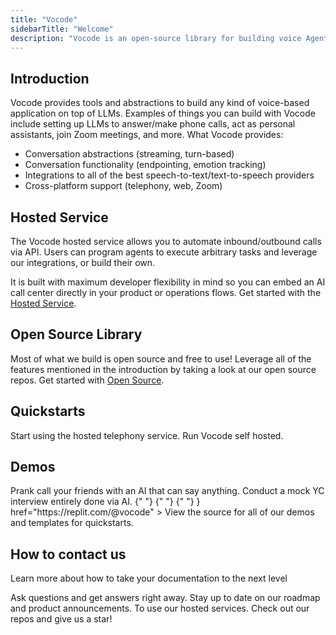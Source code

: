 ```yaml
---
title: "Vocode"
sidebarTitle: "Welcome"
description: "Vocode is an open-source library for building voice Agents."
---
```


## Introduction

Vocode provides tools and abstractions to build any kind of voice-based application
on top of LLMs. Examples of things you can build with Vocode include setting up LLMs
to answer/make phone calls, act as personal assistants, join Zoom meetings, and more. What Vocode provides:

- Conversation abstractions (streaming, turn-based)
- Conversation functionality (endpointing, emotion tracking)
- Integrations to all of the best speech-to-text/text-to-speech providers
- Cross-platform support (telephony, web, Zoom)

## Hosted Service

The Vocode hosted service allows you to automate inbound/outbound calls via API. Users can program agents to
execute arbitrary tasks and leverage our integrations, or build their own.

It is built with maximum developer flexibility in mind so you can embed an AI call center directly in your product or
operations flows. Get started with the [Hosted Service](/hosted-quickstart).

## Open Source Library

Most of what we build is open source and free to use! Leverage all of the features mentioned in the introduction by taking a look
at our open source repos. Get started with [Open Source](/open-source-quickstarts).

## Quickstarts

<CardGroup>
  <Card title="Hosted Quick Start" icon="circle-play" href="/hosted-quickstart">
    Start using the hosted telephony service.
  </Card>
  <Card
    title="Open Source Quick Starts"
    icon="circle-play"
    href="/open-source-quickstarts"
  >
    Run Vocode self hosted.
  </Card>
</CardGroup>

## Demos

<CardGroup>
  <Card
    title="PrankGPT"
    icon="face-sunglasses"
    href="https://prankgpt.com"
    color="#fbbf24"
  >
    Prank call your friends with an AI that can say anything.
  </Card>
  <Card
    title="YCInterview.ai"
    icon="clipboard"
    color="#deb887"
    href="https://twitter.com/vocodehq/status/1642935433276555265?s=20"
  >
    Conduct a mock YC interview entirely done via AI.
  </Card>
  <Card
    title="Check out our Replit page"
    icon={
      <svg
        className="h-6 w-6"
        style={{ display: "inline" }}
        width="32"
        height="32"
        viewBox="0 0 32 32"
        fill="none"
        xmlns="http://www.w3.org/2000/svg"
      >
        {" "}
        <defs></defs>{" "}
        <path
          d="M7 5.5C7 4.67157 7.67157 4 8.5 4H15.5C16.3284 4 17 4.67157 17 5.5V12H8.5C7.67157 12 7 11.3284 7 10.5V5.5Z"
          fill="#F26207"
        ></path> <path
          d="M17 12H25.5C26.3284 12 27 12.6716 27 13.5V18.5C27 19.3284 26.3284 20 25.5 20H17V12Z"
          fill="#F26207"
        ></path>{" "}
        <path
          d="M7 21.5C7 20.6716 7.67157 20 8.5 20H17V26.5C17 27.3284 16.3284 28 15.5 28H8.5C7.67157 28 7 27.3284 7 26.5V21.5Z"
          fill="#F26207"
        ></path>
      </svg>
    }
    href="https://replit.com/@vocode"
  >
    View the source for all of our demos and templates for quickstarts.
  </Card>
</CardGroup>

## How to contact us

Learn more about how to take your documentation to the next level

<CardGroup>
  <Card
    title="Join our Discord server"
    icon="discord"
    href="https://discord.gg/NaU4mMgcnC"
    color="#5865F2"
  >
    Ask questions and get answers right away.
  </Card>
  <Card
    title="Follow us on Twitter"
    icon="twitter"
    href="https://twitter.com/vocodehq"
    color="#1DA1F2"
  >
    Stay up to date on our roadmap and product announcements.
  </Card>
  <Card title="Get an API key" icon="key" href="https://app.vocode.dev">
    To use our hosted services.
  </Card>
  <Card
    title="Give us a star on GitHub"
    icon="star"
    href="https://github.com/vocodedev/vocode-python"
    color="#fbbf24"
  >
    Check out our repos and give us a star!
  </Card>
</CardGroup>
